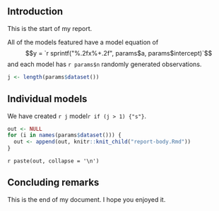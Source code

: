 ## Introduction

This is the start of my report.

All of the models featured have a model equation of
$$y = `r sprintf("%.2fx%+.2f", params$a, params$intercept)`$$
and each model has `r params$n` randomly generated observations.


```r
j <- length(params$dataset())
```

## Individual models

We have created `r j` model`r if (j > 1) {"s"}`.

```r
out <- NULL
for (i in names(params$dataset())) {
  out <- append(out, knitr::knit_child("report-body.Rmd"))
}
```

`r paste(out, collapse = '\n')`

## Concluding remarks

This is the end of my document. I hope you enjoyed it.
